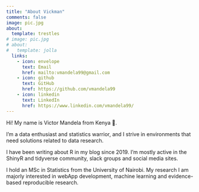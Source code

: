 ```yaml
---
title: "About Vickman"
comments: false
image: pic.jpg
about:
  template: trestles
# image: pic.jpg
# about:
#   template: jolla
  links:
    - icon: envelope
      text: Email
      href: mailto:vmandela99@gmail.com
    - icon: github
      text: GitHub
      href: https://github.com/vmandela99
    - icon: linkedin
      text: LinkedIn
      href: https://www.linkedin.com/vmandela99/
---
```


::: {#hero-heading}
Hi! My name is Victor Mandela from Kenya 💜.

I'm a data enthusiast and statistics warrior, and I strive in environments that need solutions related to data research.

I have been writing about R in my blog since 2019. I'm mostly active in the ShinyR and tidyverse community, slack groups and social media sites.

I hold an MSc in Statistics from the University of Nairobi. My research I am majorly interested in webApp development, machine learning and evidence-based reproducible research.
:::
